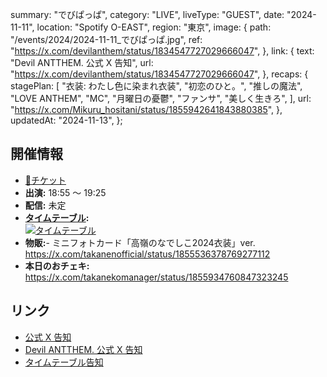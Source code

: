   summary: "でびぱっぱ",
  category: "LIVE",
  liveType: "GUEST",
  date: "2024-11-11",
  location: "Spotify O-EAST",
  region: "東京",
  image: {
    path: "/events/2024/2024-11-11_でびぱっぱ.jpg",
    ref: "https://x.com/devilanthem/status/1834547727029666047",
  },
  link: {
    text: "Devil ANTTHEM. 公式 X 告知",
    url: "https://x.com/devilanthem/status/1834547727029666047",
  },
  recaps: {
    stagePlan: [
      "衣装: わたし色に染まれ衣装",
      "初恋のひと。",
      "推しの魔法",
      "LOVE ANTHEM",
      "MC",
      "月曜日の憂鬱",
      "ファンサ",
      "美しく生きろ",
    ],
    url: "https://x.com/Mikuru_hositani/status/1855942641843880385",
  },
  updatedAt: "2024-11-13",
};

## 開催情報

- [🎫チケット](https://ticketvillage.jp/events/13067)
- **出演:** 18:55 〜 19:25
- **配信:** 未定
- **[タイムテーブル](https://x.com/devilanthem/status/1850840049337688381):**<br/>
  [![タイムテーブル](/events/2024/2024-11-11_でびぱっぱ_タイムテーブル.jpg)](/events/2024/2024-11-11_でびぱっぱ_タイムテーブル.jpg)
- **物販:**- ミニフォトカード「高嶺のなでしこ2024衣装」ver.<br/>
  https://x.com/takanenofficial/status/1855536378769277112
- **本日のおチェキ:**<br/>
  https://x.com/takanekomanager/status/1855934760847323245

## リンク

- [公式 X 告知](https://x.com/takanenofficial/status/1838443314892411325)
- [Devil ANTTHEM. 公式 X 告知](https://x.com/devilanthem/status/1834547727029666047)
- [タイムテーブル告知](https://x.com/devilanthem/status/1850840049337688381)
